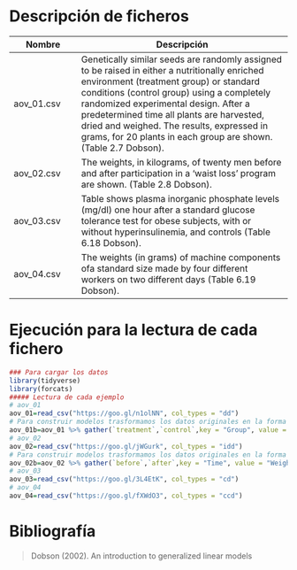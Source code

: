 # Descripción de ficheros

Nombre             | Descripción
-------------------|------------------------------------------------------------
aov_01.csv       |   Genetically similar seeds are randomly assigned to be raised in either a nutritionally enriched environment (treatment group) or standard conditions (control group) using a completely randomized experimental design. After a predetermined time all plants are harvested, dried and weighed. The results, expressed in grams, for 20 plants in each group are shown.  (Table 2.7 Dobson).
aov_02.csv       |  The weights, in kilograms, of twenty men before and after participation in a ‘waist loss’ program are shown.  (Table 2.8 Dobson).
aov_03.csv       |  Table shows plasma inorganic phosphate levels (mg/dl) one hour after a standard glucose tolerance test for obese subjects, with or without hyperinsulinemia, and controls  (Table 6.18 Dobson).
aov_04.csv       |  The weights (in grams) of machine components ofa standard size made by four different workers on two different days  (Table 6.19 Dobson).

# Ejecución para la lectura de cada fichero

```r
### Para cargar los datos
library(tidyverse)
library(forcats)
##### Lectura de cada ejemplo
# aov_01
aov_01=read_csv("https://goo.gl/n1olNN", col_types = "dd")
# Para construir modelos trasformamos los datos originales en la forma habitual  
aov_01b=aov_01 %>% gather(`treatment`,`control`,key = "Group", value = "Dried")
# aov_02
aov_02=read_csv("https://goo.gl/jWGurk", col_types = "idd")
# Para construir modelos trasformamos los datos originales en la forma habitual  
aov_02b=aov_02 %>% gather(`before`,`after`,key = "Time", value = "Weight")
# aov_03
aov_03=read_csv("https://goo.gl/3L4EtK", col_types = "cd")
# aov_04
aov_04=read_csv("https://goo.gl/fXWdO3", col_types = "ccd")
```

# Bibliografía

>Dobson (2002). An introduction to generalized linear models
